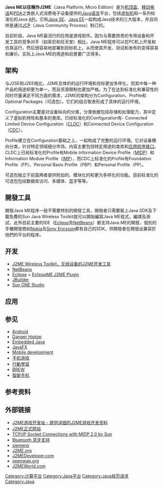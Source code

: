 {{Unreferenced|time=2020-08-08T11:13:35+00:00}}
{{NoteTA|G1=IT}}
{{Java platforms}}

'''Java ME以往稱作J2ME'''（Java Platform, Micro Edition）是为[[机顶盒|机顶盒]]、[[移动电话|移动电话]]和[[PDA|PDA]]之类嵌入式消费电子设备提供的[[Java语言|Java语言]]平台，包括[[虚拟机|虚拟机]]和一系列标准化的Java [[API|API]]。它和[[Java_SE|Java SE]]、[[Java_EE|Java EE]]一起构成Java技术的三大版本，并且同样是通过[[JCP|JCP]]（Java Community Process）制订的。

目前阶段，Java ME最流行的应用是游戏软件。因为与需要昂贵的专用设备和开发工具的竞争对手（如索尼和任天堂）相比，Java ME程序可以在PC机上开发和仿真运行，然后很容易地部署到目标机上，从而使其开发、测试和发布的变得容易和廉价。实际上Java ME的用途和前景要广泛得多。{{FACT}}

== 架构 ==
与J2SE和J2EE相比，J2ME总体的的运行环境和目标更加多样化，但其中每一种产品的用途却更为单一，而且资源限制也更加严格。为了在达到标准化和兼容性的同时尽量满足不同方面的需求，J2ME的架构分为Configuration、Profile和Optional Packages（可选包）。它们的组合取舍形成了具体的运行环境。

Configuration主要是对设备纵向的分类，分类依据包括存储和处理能力，其中定义了虚拟机特性和基本的类库。已经标准化的Configuration有-  Connected Limited Device Configuration（[[CLDC|CLDC]]）和Connected Device Configuration（[[CDC|CDC]]）。

Profile建立在Configuration基础之上，一起构成了完整的运行环境。它对设备横向分类，针对特定领域细分市场，内容主要包括特定用途的类库和[[应用程序接口|应用程序接口]]。CLDC上已经标准化的Profile有Mobile Information Device Profile（[[MIDP|MIDP]]）和Information Module Profile（[[IMP|IMP]]），而CDC上标准化的Profile有Foundation Profile（FP）、Personal Basis Profile（PBP）和Personal Profile（PP）。

可选包独立于前面两者提供附加的、模块化的和更为多样化的功能。目前标准化的可选包包括数据库访问、多媒体、蓝牙等等。

== 開發工具 ==
開發Java ME程序一般不需要特別的開發工具，開發者只需要裝上Java SDK及下載免費的Sun Java Wireless Toolkit就可以開始編寫Java ME程式，編譯及測試，此外目前主要的IDE（[[Eclipse|Eclipse]]及[[NetBeans|NetBeans]]）都支持Java ME的開發，個別的手機開發商如[[Nokia|Nokia]]及[[Sony_Ericsson|Sony Ericsson]]都有自己的SDK，供開發者在開發出兼容於他們的平台的程序。

== 开发 ==
* [http://java.sun.com/products/j2mewtoolkit/index.html J2ME Wireless Toolkit，无线设备的J2ME开发工具] {{Wayback|url=http://java.sun.com/products/j2mewtoolkit/index.html |date=20080516190135 }}
* [http://www.netbeans.org/ NetBeans ]{{Wayback|url=http://www.netbeans.org/ |date=20120113043105 }}
* [http://www.eclipse.org/ Eclipse ]{{Wayback|url=http://www.eclipse.org/ |date=20080801031937 }} + [http://www.eclipseme.org EclipseME J2ME Plugin] {{Wayback|url=http://www.eclipseme.org/ |date=20201123184206 }}
* [https://web.archive.org/web/20121105211827/http://www.borland.com/ JBuilder]
* [https://web.archive.org/web/20040725064623/http://wwws.sun.com/software/sundev/jde/studio_me/index.html Sun ONE Studio]

== 应用 ==

== 参见 ==
{{Portal|Java}}
* [[Android|Android]]
* [[Danger_Hiptop|Danger Hiptop]]
* [[Embedded_Java|Embedded Java]]
* [[JavaFX|JavaFX]]
* [[Mobile_development|Mobile development]]
* [[手机游戏|手机游戏]]
* [[行動學習|行動學習]]
* [[BREW|BREW]]
* [[智能手机|智能手机]]

== 参考资料 ==
<references/>

== 外部链接 ==
* [http://www.j2megame.org J2ME游戏开发站 - 提供详细的J2ME游戏开发资料]{{Wayback|url=http://www.j2megame.org/ |date=20170524155855 }}
* [http://java.sun.com/j2me/ J2ME正式网站] {{Wayback|url=http://java.sun.com/j2me/ |date=20081013162253 }}
* [http://developers.sun.com/techtopics/mobility/midp/articles/midp2network/ TCP/IP Socket Connections with MIDP 2.0 by Sun] {{Wayback|url=http://developers.sun.com/techtopics/mobility/midp/articles/midp2network/ |date=20070529223525 }}
* [https://web.archive.org/web/20040803212312/http://www.benhui.net/bluetooth/index.html Bluetooth 蓝牙支持]
* [https://web.archive.org/web/20040729200516/http://www.j2mepolish.org/ siemens]
* [http://www.j2me.org J2ME.org] {{Wayback|url=http://www.j2me.org/ |date=20190604201217 }}
* [https://web.archive.org/web/20161021134747/http://www.j2medeveloper.com/ J2MEDeveloper.com]
* [http://openwap.org openwap.org] {{Wayback|url=http://openwap.org/ |date=20201212115302 }}
* [http://www.j2meworld.com J2MEWorld.com] {{Wayback|url=http://www.j2meworld.com/ |date=20201020221445 }}

{{Java (Sun)}}

[[Category:计算平台|Category:计算平台]]
[[Category:Java平台|Category:Java平台]]
[[Category:Java规范请求|Category:Java规范请求]]
[[Category:Java|Category:Java]]